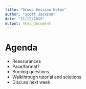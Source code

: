 ```yaml
---
title: "Group Session Notes"
author: "Scott Jackson"
date: "11/12/2019"
output: html_document
---
```


# Agenda

- Reassurances
- Pace/format?
- Burning questions
- Walkthrough tutorial and solutions
- Discuss next week
